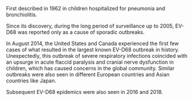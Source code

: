 First described in 1962 in children hospitalized for pneumonia and bronchiolitis. 

Since its discovery, during the long period of surveillance up to 2005, EV-D68 was reported only as a cause of sporadic outbreaks. 

In August 2014, the United States and Canada experienced the first few cases of what resulted in the largest known EV-D68 outbreak in history. Unexpectedly, this outbreak of severe respiratory infections coincided with an upsurge in acute flaccid paralysis and cranial nerve dysfunction in children, which has caused concerns in the global community. Similar outbreaks were also seen in different European countries and Asian countries like Japan.

Subsequent EV-D68 epidemics were also seen in 2016 and 2018. 


